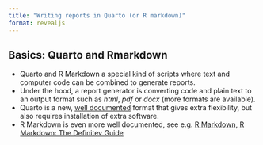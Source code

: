 ```yaml
---
title: "Writing reports in Quarto (or R markdown)"
format: revealjs
---
```


## Basics: Quarto and Rmarkdown

::: {.incremental}

- Quarto and R Markdown a special kind of scripts where text and computer code can be combined to generate reports. 
- Under the hood, a report generator is converting code and plain text to an output format such as *html*, *pdf* or *docx* (more formats are available).
- Quarto is a new, [well documented](https://quarto.org/) format that gives extra flexibility, but also requires installation of extra software.
- R Markdown is even more well documented, see e.g. [R Markdown](https://rmarkdown.rstudio.com/), [R Markdown: The Definitev Guide](https://bookdown.org/yihui/rmarkdown/)

:::